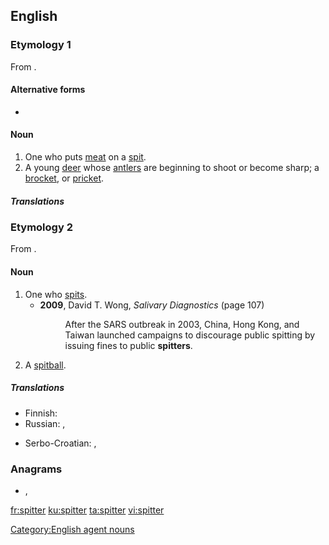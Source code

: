 ==English==

===Etymology 1===
From {{suffix|en|spit|t1=rod; skewer|er}}.

====Alternative forms====
* {{l|en|spittard}}

====Noun====
{{en-noun}}

# One who puts [[meat]] on a [[spit]].
# A young [[deer]] whose [[antler]]s are beginning to shoot or become sharp; a [[brocket]], or [[pricket]].

=====Translations=====
{{trans-top|young deer}}
{{trans-mid}}
{{trans-bottom}}

===Etymology 2===
From {{suffix|en|spit|pos1=verb|er}}.

====Noun====
{{en-noun}}

# One who [[spit]]s.
#* '''2009''', David T. Wong, ''Salivary Diagnostics'' (page 107)
#*: After the SARS outbreak in 2003, China, Hong Kong, and Taiwan launched campaigns to discourage public spitting by issuing fines to public '''spitters'''.
# {{lb|en|baseball}} A [[spitball]].

=====Translations=====
{{trans-top|one that spits}}
* Finnish: {{t|fi|sylkijä}}
* Russian: {{t|ru|плева́льщик|m}}, {{t|ru|плева́льщица|f}}
{{trans-mid}}
* Serbo-Croatian: {{t+|sh|pljùvāč|m}}, {{t+|sh|pljuvàčica|f}}
{{trans-bottom}}

{{trans-see|baseball sense|spitball}}

===Anagrams===
* {{l|en|pitters}}, {{l|en|tipster}}

[[Category:English agent nouns]]

[[fr:spitter]]
[[ku:spitter]]
[[ta:spitter]]
[[vi:spitter]]